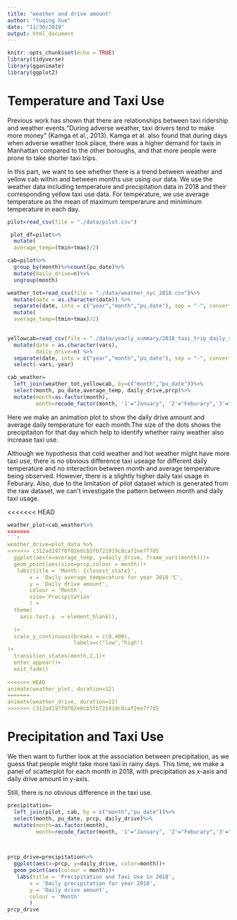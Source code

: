 ```yaml
---
title: "weather and drive amount"
author: "Yuqing Xue"
date: "11/30/2019"
output: html_document
---
```


```r
knitr::opts_chunk$set(echo = TRUE)
library(tidyverse)
library(gganimate)
library(ggplot2)
```
# Temperature and Taxi Use

Previous work has shown that there are relationships between taxi ridership and weather events.“During adverse weather, taxi drivers tend to make more money” (Kamga et al., 2013). Kamga et al. also found that during days when adverse weather took place, there was a higher demand for taxis in Manhattan compared to the other boroughs, and that more people were prone to take shorter taxi trips.


In this part, we want to see whether there is a trend between weather and yellow cab within and between months use using our data. We use the weather data including temperature and precipitation data in 2018 and their corresponding yellow taxi use data. For temperature, we use average temperature as the mean of maximum temperarure and miniminum temperature in each day. 


```r
pilot=read_csv(file = "./data/pilot.csv")
```


```r
 plot_df=pilot%>%
  mutate(
  average_temp=(tmin+tmax)/2)

cab=pilot%>%
  group_by(month)%>%count(pu_date)%>%
  mutate(daily_drive=n)%>%
  ungroup(month)

```

```r
weather_tot=read_csv(file = "./data/weather_nyc_2018.csv")%>%
  mutate(date = as.character(date)) %>%
  separate(date, into = c("year","month","pu_date"), sep = "-", convert = TRUE)%>%
  mutate(
  average_temp=(tmin+tmax)/2)
  

yellowcab=read_csv(file = "./data/yearly_summary/2018_taxi_trip_daily_summary.csv")%>%
  mutate(date = as.character(vars),
         daily_drive=n) %>%
  separate(date, into = c("year","month","pu_date"), sep = "-", convert = TRUE)%>%
  select(-vars,-year)

cab_weather=
  left_join(weather_tot,yellowcab, by=c("month","pu_date"))%>%
  select(month, pu_date,average_temp, daily_drive,prcp)%>%
  mutate(month=as.factor(month),
         month=recode_factor(month, '1'="January", '2'="Feburary",'3'="March",'4'='April','5'='May','6'='June','7'='July','8'='August','9'='September','10'='October','11'='November','12'='December'))
```

Here we make an animation plot to show the daily drive amount and average daily temperature for each month.The size of the dots shows the precipitaiton for that day which help to identify whether rainy weather also increase taxi use. 

Although we hypothesis that cold weather and hot weather might have more taxi use, there is no obvious difference taxi useage for different daily temperature and no interaction between month and average temperature being observed. However, there is a slightly higher daily taxi usage in Feburary. Also, due to the limitation of pilot dataset which is generated from the raw dataset, we can't investigate the pattern between month and daily taxi usage. 

<<<<<<< HEAD
```r
weather_plot=cab_weather%>%
=======
```r
weather_drive=plot_data %>%
>>>>>>> c312ad197f0f02e0cb5fb721919c8caf2ee7f7d5
  ggplot(aes(x=average_temp, y=daily_drive, frame_vars(month)))+
  geom_point(aes(size=prcp,colour = month))+
   labs(title = 'Month: {closest_state}',
       x = 'Daily average temperature for year 2018 ℃', 
       y = 'Daily drive amount',
       colour = 'Month',
       size='Precipitation'
       ) +
  theme(
    axis.text.y  = element_blank(),
    
  )+
  scale_y_continuous(breaks = c(0,400), 
                     labels=c("low","high")
)+
  transition_states(month,2,1)+
  enter_appear()+
  exit_fade()
   
<<<<<<< HEAD
animate(weather_plot, duration=12)
=======
animate(weather_drive, duration=12)
>>>>>>> c312ad197f0f02e0cb5fb721919c8caf2ee7f7d5
```





# Precipitation and Taxi Use

We then want to further look at the association between precipitation, as we guess that people might take more taxi in rainy days. This time, we make a panel of scatterplot for each month in 2018, with precipitation as x-axis and daily drive amount in y-axis. 

Still, there is no obvious difference in the taxi use. 
```r
precipitation=
  left_join(pilot, cab, by = c("month","pu_date"))%>%
  select(month, pu_date, prcp, daily_drive)%>%
  mutate(month=as.factor(month),
         month=recode_factor(month, '1'="January", '2'="Feburary",'3'="March",'4'='April','5'='May','6'='June','7'='July','8'='August','9'='September','10'='October','11'='November','12'='December'))

  
```

```r
prcp_drive=precipitation%>%
  ggplot(aes(x=prcp, y=daily_drive, color=month))+
  geom_point(aes(colour = month))+
   labs(title = 'Precipitation and Taxi Use in 2018',
       x = 'Daily precipitation for year 2018', 
       y = 'Daily drive amount',
       colour = 'Month'
       ) 
prcp_drive

```

 
